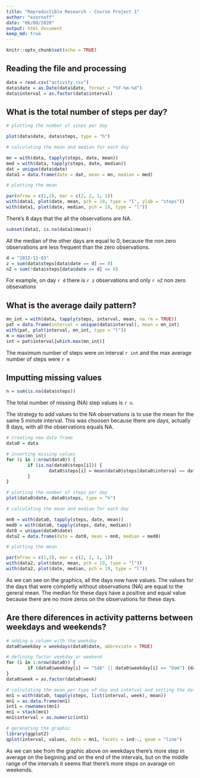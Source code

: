 ```yaml
---
title: "Reproductible Research - Course Project 1"
author: "ezornoff"
date: "06/08/2020"
output: html_document
keep_md: true
---
```


```r
knitr::opts_chunk$set(echo = TRUE)
```

## Reading the file and processing 

```r
data = read.csv("activity.csv")
data$date = as.Date(data$date, format = "%Y-%m-%d")
data$interval = as.factor(data$interval)
```


## What is the total number of steps per day?

```r
# plotting the number of steps per day

plot(data$date, data$steps, type = "h") 

# calculating the mean and median for each day

mn = with(data, tapply(steps, date, mean))
med = with(data, tapply(steps, date, median))
dat = unique(data$date)
data1 = data.frame(date = dat, mean = mn, median = med)

# plotting the mean

par(mfrow = c(1,2), mar = c(2, 2, 1, 1))
with(data1, plot(date, mean, pch = 19, type = "l", ylab = "steps"))
with(data1, plot(date, median, pch = 19, type = "l"))
```

There's 8 days that the all the observations are NA.

```r
subset(data1, is.na(data1$mean))
```

All the median of the other days are equal to 0, because the non zero observations are less frequent than the zero observations.

```r
d = "2012-11-03"
z = sum(data$steps[data$date == d] == 0)
nZ = sum(!data$steps[data$date == d] == 0)
```

For example, on day `r d` there is `r z` observations and only `r nZ` non zero obsevations

## What is the average daily pattern?

```r
mn_int = with(data, tapply(steps, interval, mean, na.rm = TRUE))
pat = data.frame(interval = unique(data$interval), mean = mn_int)
with(pat, plot(interval, mn_int, type = "l"))
m = max(mn_int)
int = pat$interval[which.max(mn_int)]
```

The maximum number of steps were on interval `r int` and the max average number of steps were `r m`

## Imputting missing values

```r
n = sum(is.na(data$steps))
```

The total number of missing (NA) step values is `r n`.

The strategy to add values to the NA observations is to use the mean for the same 5 minute interval. This was choosen because there are days, actually 8 days, with all the observations equals NA.

```r
# creating new data frame
data0 = data

# inserting missing values
for (i in 1:nrow(data0)) {
        if (is.na(data0$steps[i])) {
                data0$steps[i] = mean(data0$steps[data0$interval == data0$interval[i]],                        na.rm = TRUE)
        }
}

# plotting the number of steps per day
plot(data0$date, data0$steps, type = "h") 

# calculating the mean and median for each day

mn0 = with(data0, tapply(steps, date, mean))
med0 = with(data0, tapply(steps, date, median))
dat0 = unique(data0$date)
data2 = data.frame(date = dat0, mean = mn0, median = med0)

# plotting the mean

par(mfrow = c(1,2), mar = c(2, 2, 1, 1))
with(data2, plot(date, mean, pch = 19, type = "l"))
with(data2, plot(date, median, pch = 19, type = "l"))
```

As we can see on the graphics, all the days now have values. The values for the days that were completly without observations (NA) are equal to the gereral mean. The median for these days have a positive and equal value because there are no more zeros on the observations for these days.

## Are there diferences in activity patterns between weekdays and weekends?

```r
# adding a column with the weekday
data0$weekday = weekdays(data0$date, abbreviate = TRUE)

# defining factor weekday or weekend
for (i in 1:nrow(data0)) {
        if (data0$weekday[i] == "Sáb" || data0$weekday[i] == "Dom") {data0$week[i] =                    "Weekend"} else {data0$week[i] = "Weekday"}
}
data0$week = as.factor(data0$week)

# calculating the mean per type of day and interval and setting the data frame
mn1 = with(data0, tapply(steps, list(interval, week), mean))
mn1 = as.data.frame(mn1)
int1 = rownames(mn1)
mn1 = stack(mn1)
mn1$interval = as.numeric(int1)

# gerenating the graphic
library(ggplot2)
qplot(interval, values, data = mn1, facets = ind~., geom = "line")
```

As we can see from the graphic above on weekdays there's more step in average on the begining and on the end of the intervals, but on the middle range of the intervals it seems that there's more steps on avarage on weekends.
